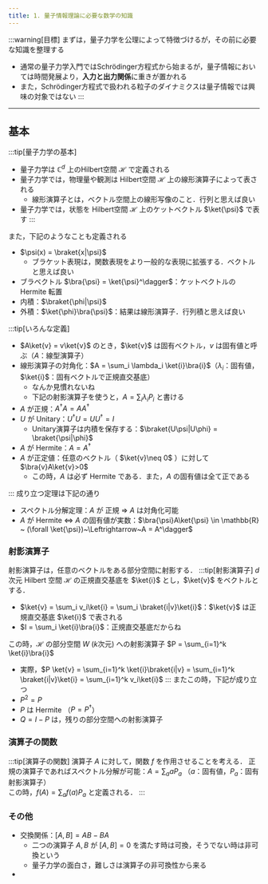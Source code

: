 ```yaml
---
title: 1. 量子情報理論に必要な数学の知識
---
```


:::warning[目標]
まずは，量子力学を公理によって特徴づけるが，その前に必要な知識を整理する
- 通常の量子力学入門ではSchrödinger方程式から始まるが，量子情報においては時間発展より，**入力と出力関係**に重きが置かれる
- また，Schrödinger方程式で扱われる粒子のダイナミクスは量子情報では興味の対象ではない
:::

---
## 基本
:::tip[量子力学の基本]
- 量子力学は $\mathbb{C}^d$  上のHilbert空間 $\mathscr{H}$ で定義される
- 量子力学では，物理量や観測は Hilbert空間 $\mathscr{H}$ 上の線形演算子によって表される
    - 線形演算子とは，ベクトル空間上の線形写像のこと．行列と思えば良い
- 量子力学では，状態を Hilbert空間 $\mathscr{H}$ 上のケットベクトル $\ket{\psi}$ で表す
:::

また，下記のようなことも定義される
- $\psi(x) = \braket{x|\psi}$
    - ブラケット表現は，関数表現をより一般的な表現に拡張する．ベクトルと思えば良い
- ブラベクトル $\bra{\psi} = \ket{\psi}^\dagger$：ケットベクトルの Hermite 転置
- 内積：$\braket{\phi|\psi}$ 
- 外積：$\ket{\phi}\bra{\psi}$：結果は線形演算子．行列積と思えば良い


:::tip[いろんな定義]
- $A\ket{v} = v\ket{v}$ のとき，$\ket{v}$ は固有ベクトル，$v$ は固有値と呼ぶ（$A$：線型演算子）
- 線形演算子の対角化：$A = \sum_i \lambda_i \ket{i}\bra{i}$（$\lambda_i$：固有値，$\ket{i}$：固有ベクトルで正規直交基底）
    - なんか見慣れないね
    - 下記の射影演算子を使うと，$A = \sum_i \lambda_i P_i$ と書ける
- $A$ が正規：$A^\dagger A = AA^\dagger$
- $U$ が Unitary：$U^\dagger U = UU^\dagger = I$
    - Unitary演算子は内積を保存する：$\braket{U\psi|U\phi} = \braket{\psi|\phi}$
- $A$ が Hermite：$A = A^\dagger$
- $A$ が正定値：任意のベクトル（ $\ket{v}\neq 0$ ）に対して $\bra{v}A\ket{v}>0$
    - この時，$A$ は必ず Hermite である．また，$A$ の固有値は全て正である

:::
成り立つ定理は下記の通り
- スペクトル分解定理：$A$ が 正規 $\Rightarrow$ $A$ は対角化可能
- $A$ が Hermite $\Leftrightarrow$ $A$ の固有値が実数：$\bra{\psi}A\ket{\psi} \in \mathbb{R} ~ (\forall \ket{\psi})~\Leftrightarrow~A = A^\dagger$

### 射影演算子
射影演算子は，任意のベクトルをある部分空間に射影する．
:::tip[射影演算子]
$d$ 次元 Hilbert 空間 $\mathscr{H}$ の正規直交基底を $\ket{i}$ とし，$\ket{v}$ をベクトルとする．
- $\ket{v} = \sum_i v_i\ket{i} = \sum_i \braket{i|v}\ket{i}$：$\ket{v}$ は正規直交基底 $\ket{i}$ で表される
- $I = \sum_i \ket{i}\bra{i}$：正規直交基底だからね

この時，$\mathscr{H}$ の部分空間 $W$ ($k$次元) への射影演算子 $P = \sum_{i=1}^k \ket{i}\bra{i}$
- 実際，$P \ket{v} = \sum_{i=1}^k \ket{i}\braket{i|v} = \sum_{i=1}^k \braket{i|v}\ket{i} = \sum_{i=1}^k v_i\ket{i}$
:::
またこの時，下記が成り立つ
- $P^2 = P$
- $P$ は Hermite （$P = P^\dagger$）
- $Q = I - P$ は，残りの部分空間への射影演算子

### 演算子の関数
:::tip[演算子の関数]
演算子 $A$ に対して，関数 $f$ を作用させることを考える．
正規の演算子であればスペクトル分解が可能：$A = \sum_a aP_a$ （$a$：固有値，$P_a$：固有射影演算子）  
この時，$f(A) = \sum_a f(a)P_a$ と定義される．
:::

### その他
-   交換関係：$[A,B] = AB - BA$
    - 二つの演算子 $A,B$ が $[A,B] = 0$ を満たす時は可換，そうでない時は非可換という
    - 量子力学の面白さ，難しさは演算子の非可換性から来る
- 

